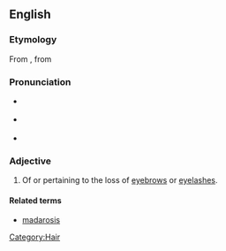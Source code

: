 ==English==

===Etymology===
From {{term|madarosis}}, from {{etyl|grc|en}} {{term|μαδάρωσις||baldness, especially of the eyelids|tr=madarōsis|lang=grc|sc=polytonic}}

===Pronunciation===
* {{a|UK}} {{IPA|/ˌmæd.əˈɹɒt.ɪk/}}
* {{a|US}} {{IPA|/ˌmæd.əˈɹɑt.ɪk/}}
* {{audio|en-us-madarotic.ogg|Audio (US)}}

===Adjective===
{{en-adj|-}}

# Of or pertaining to the loss of [[eyebrow]]s or [[eyelash]]es.

====Related terms====
* [[madarosis]]

[[Category:Hair]]